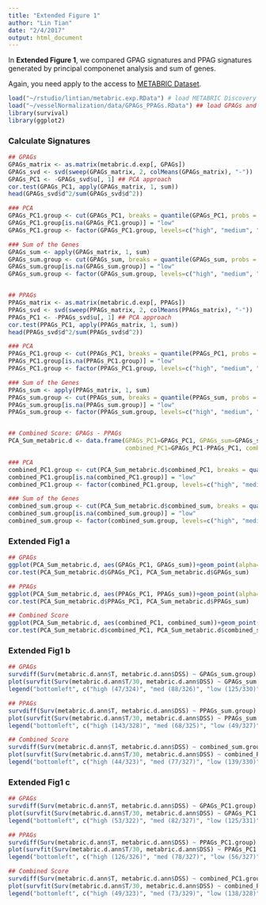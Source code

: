 ```yaml
---
title: "Extended Figure 1"
author: "Lin Tian"
date: "2/4/2017"
output: html_document
---
```


In **Extended Figure 1**, we compared GPAG signatures and PPAG signatures generated by principal componenet analysis and sum of genes.

Again, you need apply to the access to [METABRIC Dataset](https://ega-archive.org/dacs/EGAC00001000484).

```r
load("~/rstudio/lintian/metabric.exp.RData") # load METABRIC Discovery Dataset; you need apply to the access to the dataset
load("~/vesselNormalization/data/GPAGs_PPAGs.RData") ## load GPAGs and PPAGs
library(survival)
library(ggplot2)
```

### Calculate Signatures

```r
## GPAGs
GPAGs_matrix <- as.matrix(metabric.d.exp[, GPAGs])
GPAGs_svd <- svd(sweep(GPAGs_matrix, 2, colMeans(GPAGs_matrix), "-"))
GPAGs_PC1 <- -GPAGs_svd$u[, 1] ## PCA approach
cor.test(GPAGs_PC1, apply(GPAGs_matrix, 1, sum))
head(GPAGs_svd$d^2/sum(GPAGs_svd$d^2))

### PCA
GPAGs_PC1.group <- cut(GPAGs_PC1, breaks = quantile(GPAGs_PC1, probs = seq(from = 0, to = 1, by = 1/3)), labels = c("low", "medium", "high"))
GPAGs_PC1.group[is.na(GPAGs_PC1.group)] = "low"
GPAGs_PC1.group <- factor(GPAGs_PC1.group, levels=c("high", "medium", "low"))

### Sum of the Genes
GPAGs_sum <- apply(GPAGs_matrix, 1, sum)
GPAGs_sum.group <- cut(GPAGs_sum, breaks = quantile(GPAGs_sum, probs = seq(from = 0, to = 1, by = 1/3)), labels = c("low", "medium", "high"))
GPAGs_sum.group[is.na(GPAGs_sum.group)] = "low"
GPAGs_sum.group <- factor(GPAGs_sum.group, levels=c("high", "medium", "low"))


## PPAGs
PPAGs_matrix <- as.matrix(metabric.d.exp[, PPAGs])
PPAGs_svd <- svd(sweep(PPAGs_matrix, 2, colMeans(PPAGs_matrix), "-"))
PPAGs_PC1 <- -PPAGs_svd$u[, 1] ## PCA approach
cor.test(PPAGs_PC1, apply(PPAGs_matrix, 1, sum))
head(PPAGs_svd$d^2/sum(PPAGs_svd$d^2))

### PCA
PPAGs_PC1.group <- cut(PPAGs_PC1, breaks = quantile(PPAGs_PC1, probs = seq(from = 0, to = 1, by = 1/3)), labels = c("low", "medium", "high"))
PPAGs_PC1.group[is.na(PPAGs_PC1.group)] = "low"
PPAGs_PC1.group <- factor(PPAGs_PC1.group, levels=c("high", "medium", "low"))

### Sum of the Genes
PPAGs_sum <- apply(PPAGs_matrix, 1, sum)
PPAGs_sum.group <- cut(PPAGs_sum, breaks = quantile(PPAGs_sum, probs = seq(from = 0, to = 1, by = 1/3)), labels = c("low", "medium", "high"))
PPAGs_sum.group[is.na(PPAGs_sum.group)] = "low"
PPAGs_sum.group <- factor(PPAGs_sum.group, levels=c("high", "medium", "low"))


## Combined Score: GPAGs - PPAGs
PCA_Sum_metabric.d <- data.frame(GPAGs_PC1=GPAGs_PC1, GPAGs_sum=GPAGs_sum, PPAGs_PC1=PPAGs_PC1, PPAGs_sum=PPAGs_sum, 
                                 combined_PC1=GPAGs_PC1-PPAGs_PC1, combined_sum=GPAGs_sum-PPAGs_sum)

### PCA
combined_PC1.group <- cut(PCA_Sum_metabric.d$combined_PC1, breaks = quantile(PCA_Sum_metabric.d$combined_PC1, probs = seq(from = 0, to = 1, by = 1/3)), labels = c("low", "medium", "high"))
combined_PC1.group[is.na(combined_PC1.group)] = "low"
combined_PC1.group <- factor(combined_PC1.group, levels=c("high", "medium", "low"))

### Sum of the Genes
combined_sum.group <- cut(PCA_Sum_metabric.d$combined_sum, breaks = quantile(PCA_Sum_metabric.d$combined_sum, probs = seq(from = 0, to = 1, by = 1/3)), labels = c("low", "medium", "high"))
combined_sum.group[is.na(combined_sum.group)] = "low"
combined_sum.group <- factor(combined_sum.group, levels=c("high", "medium", "low"))
```

### Extended Fig1 a

```r
## GPAGs
ggplot(PCA_Sum_metabric.d, aes(GPAGs_PC1, GPAGs_sum))+geom_point(alpha=0.8)+geom_smooth(method=lm)+xlab("The 1st PC of GPAGs (35.6%)")+ylab("Sum of GPAGs")+theme_bw()+theme(panel.grid.major=element_blank(), panel.grid.minor=element_blank())+scale_size_area()
cor.test(PCA_Sum_metabric.d$GPAGs_PC1, PCA_Sum_metabric.d$GPAGs_sum)

## PPAGs
ggplot(PCA_Sum_metabric.d, aes(PPAGs_PC1, PPAGs_sum))+geom_point(alpha=0.8)+geom_smooth(method=lm)+xlab("The 1st PC of PPAGs (29.7%)")+ylab("Sum of PPAGs")+theme_bw()+theme(panel.grid.major=element_blank(), panel.grid.minor=element_blank())+scale_size_area()
cor.test(PCA_Sum_metabric.d$PPAGs_PC1, PCA_Sum_metabric.d$PPAGs_sum)

## Combined Score
ggplot(PCA_Sum_metabric.d, aes(combined_PC1, combined_sum))+geom_point(alpha=0.8)+geom_smooth(method=lm)+xlab("Combined Score (PCA)")+ylab("(Sum of GPAGs)-(Sum of PPAGs)")+theme_bw()+theme(panel.grid.major=element_blank(), panel.grid.minor=element_blank())+scale_size_area()
cor.test(PCA_Sum_metabric.d$combined_PC1, PCA_Sum_metabric.d$combined_sum)
```


### Extended Fig1 b

```r
## GPAGs
survdiff(Surv(metabric.d.ann$T, metabric.d.ann$DSS) ~ GPAGs_sum.group)
plot(survfit(Surv(metabric.d.ann$T/30, metabric.d.ann$DSS) ~ GPAGs_sum.group), col=c("red", "orange", "green"), lty=1, xlab = "Months", ylab = "Disease-Free Survival Freq", ylim=c(0, 1), mark.time = TRUE)
legend("bottomleft", c("high (47/324)", "med (88/326)", "low (125/330)"), col=c("red", "orange", "green"), lty=1, bty = "n", lwd=4)

## PPAGs
survdiff(Surv(metabric.d.ann$T, metabric.d.ann$DSS) ~ PPAGs_sum.group)
plot(survfit(Surv(metabric.d.ann$T/30, metabric.d.ann$DSS) ~ PPAGs_sum.group), col=c("red", "orange", "green"), lty=1, xlab = "Months", ylab = "Disease-Free Survival Freq", ylim=c(0, 1), mark.time = TRUE)
legend("bottomleft", c("high (143/328)", "med (68/325)", "low (49/327)"), col=c("red", "orange", "green"), lty=1, bty = "n", lwd=4)

## Combined Score
survdiff(Surv(metabric.d.ann$T, metabric.d.ann$DSS) ~ combined_sum.group)
plot(survfit(Surv(metabric.d.ann$T/30, metabric.d.ann$DSS) ~ combined_PC1.group), col=c("red", "orange", "green"), lty=1, xlab = "Months", ylab = "Disease-Free Survival Freq", ylim=c(0, 1), mark.time = TRUE)
legend("bottomleft", c("high (44/323)", "med (77/327)", "low (139/330)"), col=c("red", "orange", "green"), lty=1, bty = "n", lwd=4)
```

### Extended Fig1 c

```r
## GPAGs
survdiff(Surv(metabric.d.ann$T, metabric.d.ann$DSS) ~ GPAGs_PC1.group)
plot(survfit(Surv(metabric.d.ann$T/30, metabric.d.ann$DSS) ~ GPAGs_PC1.group), col=c("red", "orange", "green"), lty=1, xlab = "Months", ylab = "Disease-Free Survival Freq", ylim=c(0, 1), mark.time = TRUE)
legend("bottomleft", c("high (53/322)", "med (82/327)", "low (125/331)"), col=c("red", "orange", "green"), lty=1, bty = "n", lwd=4)

## PPAGs
survdiff(Surv(metabric.d.ann$T, metabric.d.ann$DSS) ~ PPAGs_PC1.group)
plot(survfit(Surv(metabric.d.ann$T/30, metabric.d.ann$DSS) ~ PPAGs_PC1.group), col=c("red", "orange", "green"), lty=1, xlab = "Months", ylab = "Disease-Free Survival Freq", ylim=c(0, 1), mark.time = TRUE)
legend("bottomleft", c("high (126/326)", "med (78/327)", "low (56/327)"), col=c("red", "orange", "green"), lty=1, bty = "n", lwd=4)

## Combined Score
survdiff(Surv(metabric.d.ann$T, metabric.d.ann$DSS) ~ combined_PC1.group)
plot(survfit(Surv(metabric.d.ann$T/30, metabric.d.ann$DSS) ~ combined_PC1.group), col=c("red", "orange", "green"), lty=1, xlab = "Months", ylab = "Disease-Free Survival Freq", ylim=c(0, 1), mark.time = TRUE)
legend("bottomleft", c("high (49/323)", "med (73/329)", "low (138/328)"), col=c("red", "orange", "green"), lty=1, bty = "n", lwd=4)
```
